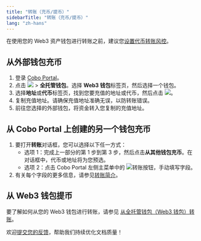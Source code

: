 ```yaml
---
title: "转账（充币/提币）"
sidebarTitle: "转账（充币/提币）"
lang: "zh-hans"
---
```


<Note>在使用您的 Web3 资产钱包进行转账之前，建议您[设置代币转账风控](/cn/portal/risk-controls/off-chain-tx-set-transfer)。</Note>

## 从外部钱包充币

1. 登录 [Cobo Portal](https://portal.cobo.com/login)。
2. 点击 <img src="/en/images/mpc-wallet/wallets-icon.svg" className="icon"></img> > **全托管钱包**。选择 **Web3 钱包**标签页，然后选择一个钱包。
3. 选择**地址**或**代币**标签页，找到您要充值的地址或代币，然后点击 <img src="/en/images/mpc-wallet/icon_deposit.svg" className="icon"></img>。
4. 复制充值地址。请确保充值地址准确无误，以防转账错误。
5. 前往您选择的外部钱包，将资金转入您复制的充值地址。

## 从 Cobo Portal 上创建的另一个钱包充币

1. 要打开**转账**对话框，您可以选择以下任一方式：
    - 选项 1：完成上一部分的第 1 步到第 3 步，然后点击**从其他钱包充币**。在对话框中，代币或地址将为您预选。
    - 选项 2：点击 Cobo Portal 左侧主菜单中的 <img src="/en/images/transfers/transfer-button.svg" className="icon" alt="转账按钮" />，手动填写字段。
2. 有关每个字段的更多信息，请参见[转账简介](/cn/portal/transfers/introduction)。

## 从 Web3 钱包提币

要了解如何从您的 Web3 钱包进行转账，请参见 [从全托管钱包（Web3 钱包）转账](/cn/portal/transfers/from-web3-wallets)。

<Tip>欢迎[提交您的反馈](https://forms.zohopublic.com/cobo/form/DocumentFeedbackForm/formperma/QvLOhxJv1_JMsJ-1dleZ8Itb_7rzN-LtgvsDdxosoVI?referrername=manuals)，帮助我们持续优化文档质量！</Tip>
